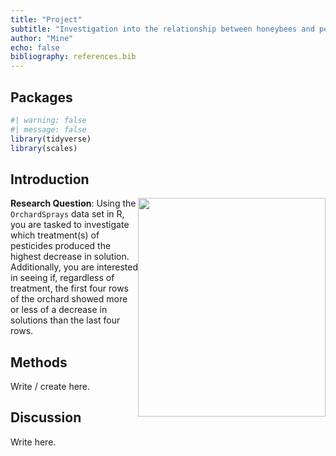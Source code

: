 ```yaml
---
title: "Project"
subtitle: "Investigation into the relationship between honeybees and pesticides on orchards"
author: "Mine"
echo: false
bibliography: references.bib
---
```


## Packages 

```r
#| warning: false
#| message: false
library(tidyverse)
library(scales)
```

## Introduction

![](images/orchard.jpg){style="float: right;" fig-align="center" width="300" height="350"}



**Research Question**: Using the `OrchardSprays` data set in R, you are tasked to investigate which treatment(s) of pesticides produced the highest decrease in solution. Additionally, you are interested in seeing if, regardless of treatment, the first four rows of the orchard showed more or less of a decrease in solutions than the last four rows. 

## Methods 

Write / create here.

## Discussion

Write here.



